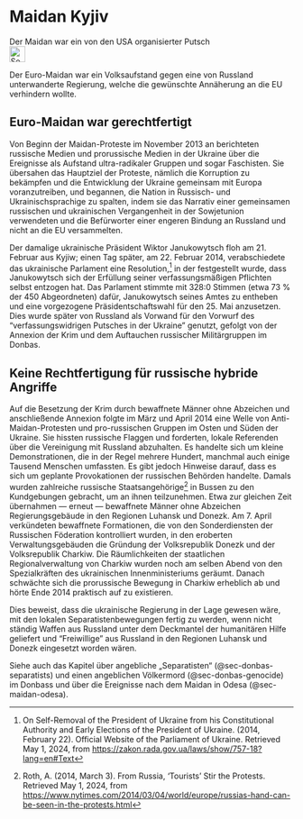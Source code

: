 # Maidan Kyjiv {#sec-maidan-kyiv}

::: {.callout-caution title=„Myth“}
Der Maidan war ein von den USA organisierter Putsch
[<br>![Search for topic in EUvsDisinfo](../all_common_img/EUvsDisinfo_400x240.jpg){height=2em}](https://euvsdisinfo.eu/disinformation-cases/?text=maidan%20ukraine%20(kyiv%7Ckiev)&sort=relevance)
:::

::: {.callout-tip title=„Truth“}
Der Euro-Maidan war ein Volksaufstand gegen eine von Russland unterwanderte Regierung, welche die gewünschte Annäherung an die EU verhindern wollte.  
:::


## Euro-Maidan war gerechtfertigt

Von Beginn der Maidan-Proteste im November 2013 an berichteten russische Medien und prorussische Medien in der Ukraine über die Ereignisse als Aufstand ultra-radikaler Gruppen und sogar Faschisten. Sie übersahen das Hauptziel der Proteste, nämlich die Korruption zu bekämpfen und die Entwicklung der Ukraine gemeinsam mit Europa voranzutreiben, und begannen, die Nation in Russisch- und Ukrainischsprachige zu spalten, indem sie das Narrativ einer gemeinsamen russischen und ukrainischen Vergangenheit in der Sowjetunion verwendeten und die Befürworter einer engeren Bindung an Russland und nicht an die EU versammelten. 

Der damalige ukrainische Präsident Wiktor Janukowytsch floh am 21\. Februar aus Kyjiw; einen Tag später, am 22\. Februar 2014, verabschiedete das ukrainische Parlament eine Resolution,[^maidan-kyiv.de-1] in der festgestellt wurde, dass Janukowytsch sich der Erfüllung seiner verfassungsmäßigen Pflichten selbst entzogen hat. Das Parlament stimmte mit 328:0 Stimmen (etwa 73 % der 450 Abgeordneten) dafür, Janukowytsch seines Amtes zu entheben und eine vorgezogene Präsidentschaftswahl für den 25\. Mai anzusetzen. Dies wurde später von Russland als Vorwand für den Vorwurf des “verfassungswidrigen Putsches in der Ukraine” genutzt, gefolgt von der Annexion der Krim und dem Auftauchen russischer Militärgruppen im Donbas.

## Keine Rechtfertigung für russische hybride Angriffe 

Auf die Besetzung der Krim durch bewaffnete Männer ohne Abzeichen und anschließende Annexion folgte im März und April 2014 eine Welle von Anti-Maidan-Protesten und pro-russischen Gruppen im Osten und Süden der Ukraine. Sie hissten russische Flaggen und forderten, lokale Referenden über die Vereinigung mit Russland abzuhalten. Es handelte sich um kleine Demonstrationen, die in der Regel mehrere Hundert, manchmal auch einige Tausend Menschen umfassten. 
Es gibt jedoch Hinweise darauf, dass es sich um geplante Provokationen der russischen Behörden handelte. Damals wurden zahlreiche russische Staatsangehörige[^maidan-kyiv.de-2] in Bussen zu den Kundgebungen gebracht, um an ihnen teilzunehmen. Etwa zur gleichen Zeit übernahmen — erneut — bewaffnete Männer ohne Abzeichen Regierungsgebäude in den Regionen Luhansk und Donezk. Am 7\. April verkündeten bewaffnete Formationen, die von den Sonderdiensten der Russischen Föderation kontrolliert wurden, in den eroberten Verwaltungsgebäuden die Gründung der Volksrepublik Donezk und der Volksrepublik Charkiw. Die Räumlichkeiten der staatlichen Regionalverwaltung von Charkiw wurden noch am selben Abend von den Spezialkräften des ukrainischen Innenministeriums geräumt. Danach schwächte sich die prorussische Bewegung in Charkiw erheblich ab und hörte Ende 2014 praktisch auf zu existieren. 

Dies beweist, dass die ukrainische Regierung in der Lage gewesen wäre, mit den lokalen Separatistenbewegungen fertig zu werden, wenn nicht ständig Waffen aus Russland unter dem Deckmantel der humanitären Hilfe geliefert und “Freiwillige” aus Russland in den Regionen Luhansk und Donezk eingesetzt worden wären.

Siehe auch das Kapitel über angebliche „Separatisten“ (@sec-donbas-separatists) und einen angeblichen Völkermord (@sec-donbas-genocide) im Donbass und über die Ereignisse nach dem Maidan in Odesa (@sec-maidan-odesa).


[^maidan-kyiv.de-1]:  On Self-Removal of the President of Ukraine from his Constitutional Authority and Early Elections of the President of Ukraine. (2014, February 22). Official Website of the Parliament of Ukraine. Retrieved May 1, 2024, from [https://zakon.rada.gov.ua/laws/show/757-18?lang=en\#Text](https://zakon.rada.gov.ua/laws/show/757-18?lang=en\#Text)

[^maidan-kyiv.de-2]:  Roth, A. (2014, March 3). From Russia, ‘Tourists’ Stir the Protests. Retrieved May 1, 2024, from [https://www.nytimes.com/2014/03/04/world/europe/russias-hand-can-be-seen-in-the-protests.html](https://www.nytimes.com/2014/03/04/world/europe/russias-hand-can-be-seen-in-the-protests.html) 

